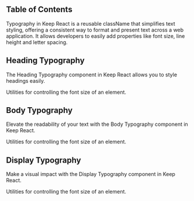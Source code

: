 
## Table of Contents

Typography in Keep React is a reusable className that simplifies text styling, offering a consistent way to format and present text across a web application. It allows developers to easily add properties like font size, line height and letter spacing.

## Heading Typography

The Heading Typography component in Keep React allows you to style headings easily.

<CodeHighlightPreview code={HeadingCode} activeTab={1}>
  <Heading />
</CodeHighlightPreview>

Utilities for controlling the font size of an element.

<PropertiesTable>
  <HeadingContent />
</PropertiesTable>

## Body Typography

Elevate the readability of your text with the Body Typography component in Keep React.

<CodeHighlightPreview code={BodyTypoCode} activeTab={1}>
  <BodyTypo />
</CodeHighlightPreview>

Utilities for controlling the font size of an element.

<PropertiesTable>
  <BodyContent />
</PropertiesTable>

## Display Typography

Make a visual impact with the Display Typography component in Keep React.

<CodeHighlightPreview code={DisplayCode} activeTab={1}>
  <Display />
</CodeHighlightPreview>

Utilities for controlling the font size of an element.

<PropertiesTable>
  <DisplayContent />
</PropertiesTable>
